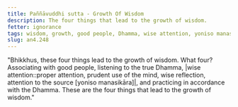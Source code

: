 ```yaml
---
title: Paññāvuddhi sutta - Growth Of Wisdom
description: The four things that lead to the growth of wisdom.
fetter: ignorance
tags: wisdom, growth, good people, Dhamma, wise attention, yoniso manasikāra, practice, an, an4
slug: an4.248
---
```


"Bhikkhus, these four things lead to the growth of wisdom. What four? Associating with good people, listening to the true Dhamma, |wise attention::proper attention, prudent use of the mind, wise reflection, attention to the source [yoniso manasikāra]|, and practicing in accordance with the Dhamma. These are the four things that lead to the growth of wisdom."